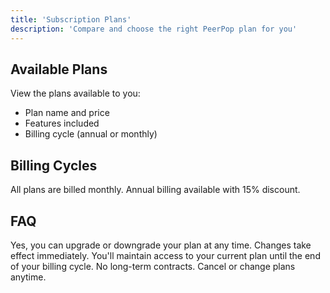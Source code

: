 ```yaml
---
title: 'Subscription Plans'
description: 'Compare and choose the right PeerPop plan for you'
---
```


## Available Plans

View the plans available to you:
- Plan name and price
- Features included
- Billing cycle (annual or monthly)

## Billing Cycles

<Note>
  All plans are billed monthly. Annual billing available with 15% discount.
</Note>

## FAQ

<AccordionGroup>
  <Accordion title="Can I change plans anytime?">
    Yes, you can upgrade or downgrade your plan at any time. Changes take effect immediately.
  </Accordion>
  
  <Accordion title="What happens if I downgrade?">
    You'll maintain access to your current plan until the end of your billing cycle.
  </Accordion>
  
  <Accordion title="Are there any contracts?">
    No long-term contracts. Cancel or change plans anytime.
  </Accordion>
</AccordionGroup> 